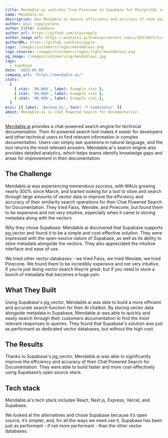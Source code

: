 ```yaml
---
title: Mendable.ai switches from Pinecone to Supabase for PostgreSQL vector embeddings.
name: Mendable.ai
description: How Mendable.ai boosts efficiency and accuracy of chat powered search for documentation using Supabase with pg_vector.
author: paul_copplestone
author_title: Supabase
author_url: https://github.com/kiwicopple
author_image_url: https://avatars2.githubusercontent.com/u/10214025?s=400&u=c6775be2ae667e2acae3ccd347fed62bb3f5b3e7&v=4
authorURL: https://github.com/kiwicopple
logo: /images/customers/logos/mendableai.png
logo_inverse: /images/customers/logos/light/mendableai.png
og_image: /images/customers/og/mendableai.jpg
tags:
  - supabase
date: '2023-05-05'
company_url: 'https://mendable.ai/'
stats:
  [
    { stat: '00,000', label: Example stat },
    { stat: '00,000', label: Example stat },
    { stat: '00,000', label: Example stat },
  ]
misc: [{ label: 'Backed by', text: 'Y Combinator' }]
about: Mendable.ai is Chat Powered Search for Documentation.
---
```


[Mendable.ai](http://mendable.ai/) provides a chat-powered search engine for technical documentation. Their AI-powered search tool makes it easier for developers and other technical users to find relevant information in complex documentation. Users can simply ask questions in natural language, and the tool returns the most relevant answers. Mendable.ai's search engine also provides detailed analytics, which helps teams identify knowledge gaps and areas for improvement in their documentation.

## The Challenge

Mendable.ai was experiencing tremendous success, with WAUs growing nearly 300% since March, and started looking for a tool to store and search through large amounts of vector data to improve the efficiency and accuracy of their similarity search operations for their Chat Powered Search for Documentation. They tried Faiss, Weviate, and Pinecone, but found them to be expensive and not very intuitive, especially when it came to storing metadata along with the vectors.

Why they chose Supabase:
Mendable.ai discovered that Supabase supports pg_vector and found it to be a simple and cost-effective solution. They were impressed with the open-source nature of Supabase, as well as its ability to store metadata alongside the vectors. They also appreciated the intuitive interface and ease of use.

<Quote img="caleb-peffer.jpg" caption="Caleb Peffer - CEO, Mendable.ai">
  We tried other vector databases - we tried Faiss, we tried Weviate, we tried Pinecone. We found
  them to be incredibly expensive and not very intuitive. If you’re just doing vector search they’re
  great, but if you need to store a bunch of metadata that becomes a huge pain.
</Quote>

## What They Built

Using Supabase's pg_vector, Mendable.ai was able to build a more efficient and accurate search function for their AI chatbot. By storing vector data alongside metadata in Supabase, Mendable.ai was able to quickly and easily search through their customers documentation to find the most relevant responses to queries. They found that Supabase's solution was just as performant as dedicated vector databases, but without the high cost.

## The Results

Thanks to Supabase's pg_vector, Mendable.ai was able to significantly improve the efficiency and accuracy of their Chat Powered Search for Documentation. They were able to build faster and more cost-effectively using Supabase’s open source stack.

## Tech stack

Mendable.ai's tech stack includes React, Next.js, Express, Vercel, and Supabase.

<Quote img="caleb-peffer.jpg" caption="Caleb Peffer - CEO, Mendable.ai">
  We looked at the alternatives and chose Supabase because it’s open source, it’s simpler, and, for
  all the ways we need use it, Supabase has been just as performant - if not more performant - than
  the other vector databases.
</Quote>
